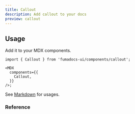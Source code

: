 ```yaml
---
title: Callout
description: Add callout to your docs
preview: callout
---
```


## Usage

Add it to your MDX components.

```tsx
import { Callout } from 'fumadocs-ui/components/callout';

<MDX
  components={{
    Callout,
  }}
/>;
```

See [Markdown](/docs/ui/markdown#callouts) for usages.

### Reference

<AutoTypeTable path="./content/docs/ui/props.ts" name="CalloutProps" />

